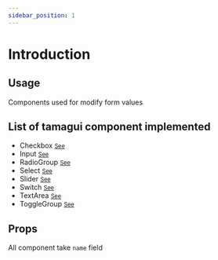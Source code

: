 ```yaml
---
sidebar_position: 1
---
```


# Introduction

## Usage
Components used for modify form values

## List of tamagui component implemented

- Checkbox <small>[See](https://tamagui.dev/docs/components/checkbox)</small>
- Input <small>[See](https://tamagui.dev/docs/components/inputs)</small>
- RadioGroup <small>[See](https://tamagui.dev/docs/components/radio-group)</small>
- Select <small>[See](https://tamagui.dev/docs/components/select)</small>
- Slider <small>[See](https://tamagui.dev/docs/components/slider)</small>
- Switch <small>[See](https://tamagui.dev/docs/components/switch)</small>
- TextArea <small>[See](https://tamagui.dev/docs/components/inputs)</small>
- ToggleGroup <small>[See](https://tamagui.dev/docs/components/toggle-group)</small>

## Props

All component take `name` field
